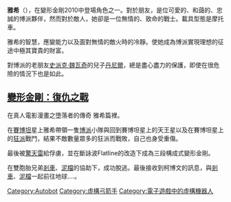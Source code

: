 {{Unreferenced|time=2021-06-17T05:52:58+00:00}}
{{noteTA|T=zh-hans:阿尔茜; zh-hant:雅希
|1=zh-hans:阿尔茜; zh-hant:雅希
|2=zh-hans:汽车人; zh-hant:博派}}
'''雅希'''（{{lang|en|Arcee}}），在變形金剛2010中登場角色之一。對於朋友，是位可愛的、和藹的、忠誠的博派夥伴，然而對於敵人，她卻是一位無情的、致命的戰士。載具型態是摩托車。

雅希的智慧，應變能力以及面對無情的敵火時的冷靜。使她成為博派實現理想的征途中極其寶貴的財富。

對博派的老朋友[[魏瓦奇家族_(變形金剛)#斯派克|史派克·魏瓦奇]]的兒子[[魏瓦奇家族_(變形金剛)#斯派克|丹尼爾]]，總是盡心盡力的保護，即使在很危險的情況下也是如此。

== [[變形金剛：墮落者的復仇|變形金剛：復仇之戰]] ==
在真人電影漫畫之墮落者的傳奇 雅希篇裡。

在[[賽博坦|賽博坦]]星上雅希帶領一隻[[博派|博派]]小隊與回到賽博坦星上的天王星以及在賽博坦星上的[[狂派|狂派]]戰鬥，結果不敵數量眾多的狂派而戰敗，自己也身受重傷。

最後被[[驚天雷|驚天雷]]給俘虜，並在斷詠波Flatline的改造下成為三段構成式變形金剛。

在雙胞胎兄弟[[剎車_(變形金剛)|剎車]]、[[擋泥板_(變形金剛)|泥檔]]的協助下，成功脫逃。最後接收到柯博文的訊息，與[[剎車_(變形金剛)|剎車]]、[[擋泥板_(變形金剛)|泥檔]]一起前往地球....。

{{變形金剛系列}}
{{DEFAULTSORT:Arcee}}
[[Category:Autobot|Category:Autobot]]
[[Category:虛構弓箭手|Category:虛構弓箭手]]
[[Category:電子遊戲中的虛構機器人|Category:電子遊戲中的虛構機器人]]